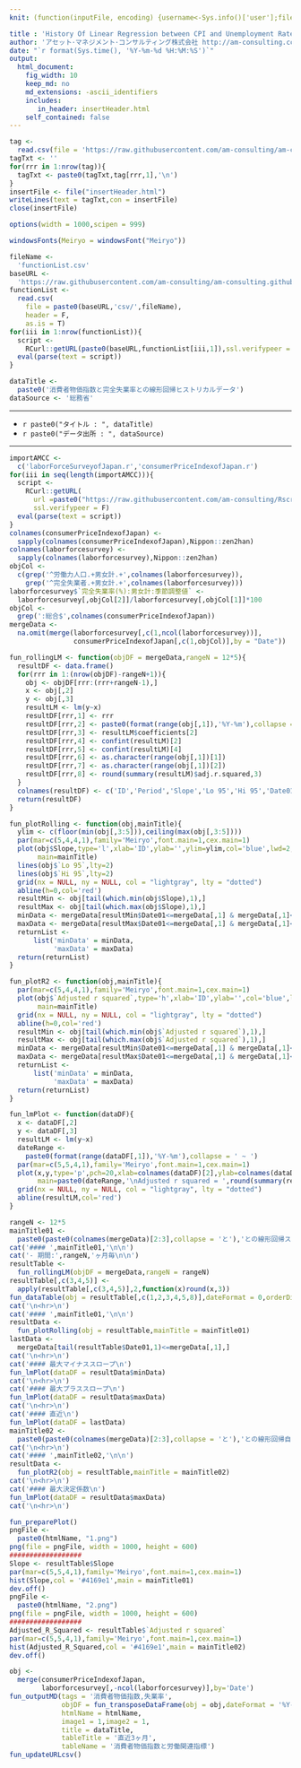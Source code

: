 ```yaml
---
knit: (function(inputFile, encoding) {username<-Sys.info()['user'];fileName<-'defaultPath.csv';pathToFile <-paste0('C:/Users/', username,'/Desktop/pathToCSV/');setwd(pathToFile);buf0<-read.csv(fileName,header = F,skip = 0,stringsAsFactor = F,check.names = F,fileEncoding = 'utf-8');timeStamp<-format(Sys.time(),'%Y%m%d%H%M%S');htmlName<-'historyOfLinearRegression';rmarkdown::render(inputFile, encoding = encoding, output_file = paste0('C:/Users/',username,buf0[2,1],'charts/','am-consulting.co.jp-',htmlName,'.html')) })

title : 'History Of Linear Regression between CPI and Unemployment Rate'
author: 'アセット･マネジメント･コンサルティング株式会社 http://am-consulting.co.jp'
date: "`r format(Sys.time(), '%Y-%m-%d %H:%M:%S')`"
output: 
  html_document:
    fig_width: 10
    keep_md: no
    md_extensions: -ascii_identifiers 
    includes:
       in_header: insertHeader.html
    self_contained: false
---
```


```r
tag <-
  read.csv(file = 'https://raw.githubusercontent.com/am-consulting/am-consulting.github.io/master/components/insertHeader.csv',header = F,fileEncoding = 'UTF8')
tagTxt <- ''
for(rrr in 1:nrow(tag)){
  tagTxt <- paste0(tagTxt,tag[rrr,1],'\n')
}
insertFile <- file("insertHeader.html")
writeLines(text = tagTxt,con = insertFile)
close(insertFile)
```

<style>.main-container {max-width : 1000px;}</style>

```r
options(width = 1000,scipen = 999)
```

```r
windowsFonts(Meiryo = windowsFont("Meiryo"))
```

```r
fileName <- 
  'functionList.csv'
baseURL <- 
  'https://raw.githubusercontent.com/am-consulting/am-consulting.github.io/master/'
functionList <- 
  read.csv(
    file = paste0(baseURL,'csv/',fileName),
    header = F,
    as.is = T)
for(iii in 1:nrow(functionList)){
  script <- 
    RCurl::getURL(paste0(baseURL,functionList[iii,1]),ssl.verifypeer = F)
  eval(parse(text = script))
}
```

```r
dataTitle <- 
  paste0('消費者物価指数と完全失業率との線形回帰ヒストリカルデータ')
dataSource <- '総務省'
```

***

- `r paste0("タイトル : ", dataTitle)`
- `r paste0("データ出所 : ", dataSource)`

***

```r
importAMCC <- 
  c('laborForceSurveyofJapan.r','consumerPriceIndexofJapan.r')
for(iii in seq(length(importAMCC))){
  script <- 
    RCurl::getURL(
      url =paste0("https://raw.githubusercontent.com/am-consulting/Rscript/master/",importAMCC[iii]),
      ssl.verifypeer = F)
  eval(parse(text = script))
}
colnames(consumerPriceIndexofJapan) <- 
  sapply(colnames(consumerPriceIndexofJapan),Nippon::zen2han)
colnames(laborforcesurvey) <- 
  sapply(colnames(laborforcesurvey),Nippon::zen2han)
objCol <- 
  c(grep('^労働力人口.+男女計.+',colnames(laborforcesurvey)),
    grep('^完全失業者.+男女計.+',colnames(laborforcesurvey)))
laborforcesurvey$`完全失業率(%):男女計:季節調整値` <-
  laborforcesurvey[,objCol[2]]/laborforcesurvey[,objCol[1]]*100
objCol <-
  grep(':総合$',colnames(consumerPriceIndexofJapan))
mergeData <-
  na.omit(merge(laborforcesurvey[,c(1,ncol(laborforcesurvey))], 
                consumerPriceIndexofJapan[,c(1,objCol)],by = "Date"))
```

```r
fun_rollingLM <- function(objDF = mergeData,rangeN = 12*5){
  resultDF <- data.frame()
  for(rrr in 1:(nrow(objDF)-rangeN+1)){
    obj <- objDF[rrr:(rrr+rangeN-1),]
    x <- obj[,2]
    y <- obj[,3]
    resultLM <- lm(y~x)
    resultDF[rrr,1] <- rrr
    resultDF[rrr,2] <- paste0(format(range(obj[,1]),'%Y-%m'),collapse = '~')
    resultDF[rrr,3] <- resultLM$coefficients[2]
    resultDF[rrr,4] <- confint(resultLM)[2]
    resultDF[rrr,5] <- confint(resultLM)[4]
    resultDF[rrr,6] <- as.character(range(obj[,1])[1])
    resultDF[rrr,7] <- as.character(range(obj[,1])[2])
    resultDF[rrr,8] <- round(summary(resultLM)$adj.r.squared,3)
  }
  colnames(resultDF) <- c('ID','Period','Slope','Lo 95','Hi 95','Date01','Date02','Adjusted r squared')
  return(resultDF)
}
```

```r
fun_plotRolling <- function(obj,mainTitle){
  ylim <- c(floor(min(obj[,3:5])),ceiling(max(obj[,3:5])))
  par(mar=c(5,4,4,1),family='Meiryo',font.main=1,cex.main=1)
  plot(obj$Slope,type='l',xlab='ID',ylab='',ylim=ylim,col='blue',lwd=2,
       main=mainTitle)
  lines(obj$`Lo 95`,lty=2)
  lines(obj$`Hi 95`,lty=2)
  grid(nx = NULL, ny = NULL, col = "lightgray", lty = "dotted")
  abline(h=0,col='red')
  resultMin <- obj[tail(which.min(obj$Slope),1),]
  resultMax <- obj[tail(which.max(obj$Slope),1),]
  minData <- mergeData[resultMin$Date01<=mergeData[,1] & mergeData[,1]<=resultMin$Date02,]
  maxData <- mergeData[resultMax$Date01<=mergeData[,1] & mergeData[,1]<=resultMax$Date02,]
  returnList <-
      list('minData' = minData,
           'maxData' = maxData)
  return(returnList)
}
```

```r
fun_plotR2 <- function(obj,mainTitle){
  par(mar=c(5,4,4,1),family='Meiryo',font.main=1,cex.main=1)
  plot(obj$`Adjusted r squared`,type='h',xlab='ID',ylab='',col='blue',lwd=1,
       main=mainTitle)
  grid(nx = NULL, ny = NULL, col = "lightgray", lty = "dotted")
  abline(h=0,col='red')
  resultMin <- obj[tail(which.min(obj$`Adjusted r squared`),1),]
  resultMax <- obj[tail(which.max(obj$`Adjusted r squared`),1),]
  minData <- mergeData[resultMin$Date01<=mergeData[,1] & mergeData[,1]<=resultMin$Date02,]
  maxData <- mergeData[resultMax$Date01<=mergeData[,1] & mergeData[,1]<=resultMax$Date02,]
  returnList <-
      list('minData' = minData,
           'maxData' = maxData)
  return(returnList)
}
```

```r
fun_lmPlot <- function(dataDF){
  x <- dataDF[,2]
  y <- dataDF[,3]
  resultLM <- lm(y~x)
  dateRange <- 
    paste0(format(range(dataDF[,1]),'%Y-%m'),collapse = ' ~ ')
  par(mar=c(5,5,4,1),family='Meiryo',font.main=1,cex.main=1)
  plot(x,y,type='p',pch=20,xlab=colnames(dataDF)[2],ylab=colnames(dataDF)[3],
       main=paste0(dateRange,'\nAdjusted r squared = ',round(summary(resultLM)$adj.r.squared,3)))
  grid(nx = NULL, ny = NULL, col = "lightgray", lty = "dotted")
  abline(resultLM,col='red')
}
```

```r
rangeN <- 12*5
mainTitle01 <- 
  paste0(paste0(colnames(mergeData)[2:3],collapse = 'と'),'との線形回帰スロープ')
cat('#### ',mainTitle01,'\n\n')
cat('- 期間:',rangeN,'ヶ月毎\n\n')
resultTable <- 
  fun_rollingLM(objDF = mergeData,rangeN = rangeN)
resultTable[,c(3,4,5)] <-
  apply(resultTable[,c(3,4,5)],2,function(x)round(x,3))
fun_dataTable(obj = resultTable[,c(1,2,3,4,5,8)],dateFormat = 0,orderDirection = 'asc')
cat('\n<hr>\n')
cat('#### ',mainTitle01,'\n\n')
resultData <- 
  fun_plotRolling(obj = resultTable,mainTitle = mainTitle01)
lastData <- 
  mergeData[tail(resultTable$Date01,1)<=mergeData[,1],]
cat('\n<hr>\n')
cat('#### 最大マイナススロープ\n')
fun_lmPlot(dataDF = resultData$minData)
cat('\n<hr>\n')
cat('#### 最大プラススロープ\n')
fun_lmPlot(dataDF = resultData$maxData)
cat('\n<hr>\n')
cat('#### 直近\n')
fun_lmPlot(dataDF = lastData)
mainTitle02 <- 
  paste0(paste0(colnames(mergeData)[2:3],collapse = 'と'),'との線形回帰自由度調整済決定係数')
cat('\n<hr>\n')
cat('#### ',mainTitle02,'\n\n')
resultData <- 
  fun_plotR2(obj = resultTable,mainTitle = mainTitle02)
cat('\n<hr>\n')
cat('#### 最大決定係数\n')
fun_lmPlot(dataDF = resultData$maxData)
cat('\n<hr>\n')
```

```r
fun_preparePlot()
pngFile <-
  paste0(htmlName, "1.png")
png(file = pngFile, width = 1000, height = 600)
##################
Slope <- resultTable$Slope
par(mar=c(5,5,4,1),family='Meiryo',font.main=1,cex.main=1)
hist(Slope,col = '#4169e1',main = mainTitle01)
dev.off()
pngFile <-
  paste0(htmlName, "2.png")
png(file = pngFile, width = 1000, height = 600)
##################
Adjusted_R_Squared <- resultTable$`Adjusted r squared`
par(mar=c(5,5,4,1),family='Meiryo',font.main=1,cex.main=1)
hist(Adjusted_R_Squared,col = '#4169e1',main = mainTitle02)
dev.off()
```

```r
obj <- 
  merge(consumerPriceIndexofJapan,
        laborforcesurvey[,-ncol(laborforcesurvey)],by='Date')
fun_outputMD(tags = '消費者物価指数,失業率',
             objDF = fun_transposeDataFrame(obj = obj,dateFormat = '%Y-%m',tailN = 3),
             htmlName = htmlName,
             image1 = 1,image2 = 1,
             title = dataTitle,
             tableTitle = '直近3ヶ月',
             tableName = '消費者物価指数と労働関連指標')
fun_updateURLcsv()
```

<script>MakeNegative();</script>
<script>
  (function(i,s,o,g,r,a,m){i['GoogleAnalyticsObject']=r;i[r]=i[r]||function(){
  (i[r].q=i[r].q||[]).push(arguments)},i[r].l=1*new Date();a=s.createElement(o),
  m=s.getElementsByTagName(o)[0];a.async=1;a.src=g;m.parentNode.insertBefore(a,m)
  })(window,document,'script','https://www.google-analytics.com/analytics.js','ga');

  ga('create', 'UA-3077339-5', 'auto');
  ga('send', 'pageview');

</script>
